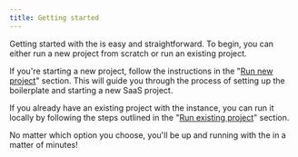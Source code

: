 ```yaml
---
title: Getting started
---
```




Getting started with the <ProjectName/> is easy and straightforward. To begin, you can either run a new project from scratch or run an existing project.

If you're starting a new project, follow the instructions in the "[Run new project](/v2/getting-started/run-project/run-new-project)" section. This will guide you through the process of setting up the boilerplate and starting a new SaaS project.

If you already have an existing project with the <ProjectName/> instance, you can run it locally by following the steps outlined in the "[Run existing project](/v2/getting-started/run-project/run-existing-project)" section.

No matter which option you choose, you'll be up and running with the <ProjectName/> in a matter of minutes!

<DocCardList />
